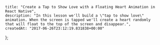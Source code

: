     title: "Create a Tap to Show Love with a Floating Heart Animation in React Native",
    description: "In this lesson we'll build a \"tap to show love\" animation. When the screen is tapped we'll create a heart randomly that will float to the top of the screen and disappear.",
    createdAt: "2017-06-26T23:12:19.831838+00:00"
};


    
